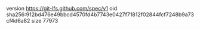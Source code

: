 version https://git-lfs.github.com/spec/v1
oid sha256:912bd476e49bbcd4570fd4b7743e0427f71812f02844fcf7248b9a73cf4d6a82
size 77973
